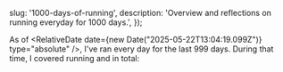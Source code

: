 



  slug: '1000-days-of-running',
  description: 'Overview and reflections on running everyday for 1000 days.',
});

<BlogHeader slug="1000-days-of-running" />

As of <RelativeDate date={new Date("2025-05-22T13:04:19.099Z")} type="absolute" />, I've ran every day for the last 999 days.
During that time, I covered <Distance m={18_756_130} /> running and <Distance m={23_969_648} /> in total:

<Overview />

